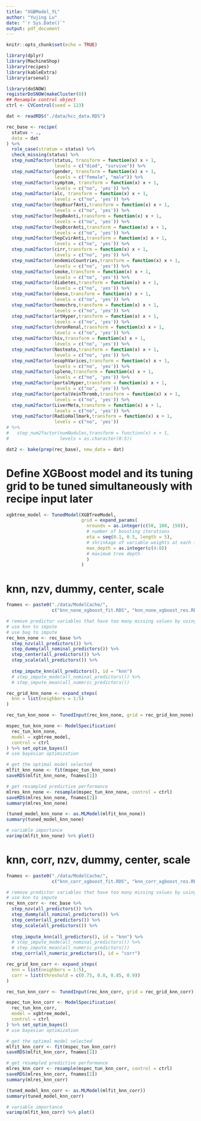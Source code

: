 ```yaml
---
title: "XGBModel_YL"
author: "Yujing Lu"
date: "`r Sys.Date()`"
output: pdf_document
---
```


```r
knitr::opts_chunk$set(echo = TRUE)
```

```r
library(dplyr)
library(MachineShop)
library(recipes)
library(kableExtra)
library(arsenal)
```

```r
library(doSNOW)
registerDoSNOW(makeCluster(8))
## Resample control object
ctrl <- CVControl(seed = 123)
```

```r
dat <- readRDS("./data/hcc_data.RDS")

rec_base <- recipe(
  status ~ .,
  data = dat
) %>%
  role_case(stratum = status) %>%
  check_missing(status) %>%
  step_num2factor(status, transform = function(x) x + 1,
                  levels = c("died", "survive")) %>%
  step_num2factor(gender, transform = function(x) x + 1,
                  levels = c("female", "male")) %>%
  step_num2factor(symptom, transform = function(x) x + 1,
                  levels = c("no", 'yes')) %>%
  step_num2factor(alc, transform = function(x) x + 1,
                  levels = c("no", 'yes')) %>%
  step_num2factor(hepBsurfAnti,transform = function(x) x + 1,
                  levels = c("no", 'yes')) %>%
  step_num2factor(hepBeAnti,transform = function(x) x + 1,
                  levels = c("no", 'yes')) %>%
  step_num2factor(hepBcorAnti,transform = function(x) x + 1,
                  levels = c("no", 'yes')) %>%
  step_num2factor(hepCvirAnti,transform = function(x) x + 1,
                  levels = c("no", 'yes')) %>%
  step_num2factor(cirr,transform = function(x) x + 1,
                  levels = c("no", 'yes')) %>%
  step_num2factor(endemicCountries,transform = function(x) x + 1,
                  levels = c("no", 'yes')) %>%
  step_num2factor(smoke,transform = function(x) x + 1,
                  levels = c("no", 'yes')) %>%
  step_num2factor(diabetes,transform = function(x) x + 1,
                  levels = c("no", 'yes')) %>%
  step_num2factor(obese,transform = function(x) x + 1,
                  levels = c("no", 'yes')) %>%
  step_num2factor(hemochro,transform = function(x) x + 1,
                  levels = c("no", 'yes')) %>%
  step_num2factor(artHyper,transform = function(x) x + 1,
                  levels = c("no", 'yes')) %>%
  step_num2factor(chronRenal,transform = function(x) x + 1,
                  levels = c("no", 'yes')) %>%
  step_num2factor(hiv,transform = function(x) x + 1,
                  levels = c("no", 'yes')) %>%
  step_num2factor(Nasteato,transform = function(x) x + 1,
                  levels = c("no", 'yes')) %>%
  step_num2factor(esophVarices,transform = function(x) x + 1,
                  levels = c("no", 'yes')) %>%
  step_num2factor(spleno,transform = function(x) x + 1,
                  levels = c("no", 'yes')) %>%
  step_num2factor(portalHyper,transform = function(x) x + 1,
                  levels = c("no", 'yes')) %>%
  step_num2factor(portalVeinThromb,transform = function(x) x + 1,
                  levels = c("no", 'yes')) %>%
  step_num2factor(LiverMeta,transform = function(x) x + 1,
                  levels = c("no", 'yes')) %>%
  step_num2factor(RadioHallmark,transform = function(x) x + 1,
                  levels = c("no", 'yes')) 
# %>%
#   step_num2factor(numNodules,transform = function(x) x + 1,
#                   levels = as.character(0:5))

dat2 <- bake(prep(rec_base), new_data = dat)
```

# Define XGBoost model and its tuning grid to be tuned simultaneously with recipe input later 

```r
xgbtree_model <- TunedModel(XGBTreeModel, 
                            grid = expand_params(
                              nrounds = as.integer(c(50, 100, 150)), 
                              # number of boosting iterations 
                              eta = seq(0.1, 0.5, length = 5), 
                              # shrinkage of variable weights at each iteration to prevent overfitting 
                              max_depth = as.integer(c(4:8)) 
                              # maximum tree depth 
                              )
                            )
```

# knn, nzv, dummy, center, scale 

```r
fnames <- paste0("./data/ModelCache/",
                 c("knn_none_xgboost_fit.RDS", "knn_none_xgboost_res.RDS"))

# remove predictor variables that have too many missing values by using step_nzv 
# use knn to impute 
# use bag to impute 
rec_knn_none <- rec_base %>%
  step_nzv(all_predictors()) %>%
  step_dummy(all_nominal_predictors()) %>%
  step_center(all_predictors()) %>%
  step_scale(all_predictors()) %>% 
  
  step_impute_knn(all_predictors(), id = "knn") 
  # step_impute_mode(all_nominal_predictors()) %>%
  # step_impute_mean(all_numeric_predictors()) 

rec_grid_knn_none <- expand_steps(
  knn = list(neighbors = 1:5)
) 

rec_tun_knn_none <- TunedInput(rec_knn_none, grid = rec_grid_knn_none) 

mspec_tun_knn_none <- ModelSpecification(
  rec_tun_knn_none, 
  model = xgbtree_model, 
  control = ctrl 
) %>% set_optim_bayes()
# use bayesian optimization 

# get the optimal model selected 
mlfit_knn_none <- fit(mspec_tun_knn_none) 
saveRDS(mlfit_knn_none, fnames[1])

# get resampled predictive performance 
mlres_knn_none <- resample(mspec_tun_knn_none, control = ctrl) 
saveRDS(mlres_knn_none, fnames[2])
summary(mlres_knn_none)

(tuned_model_knn_none <- as.MLModel(mlfit_knn_none)) 
summary(tuned_model_knn_none)

# variable importance 
varimp(mlfit_knn_none) %>% plot()
```

# knn, corr, nzv, dummy, center, scale 

```r
fnames <- paste0("./data/ModelCache/",
                 c("knn_corr_xgboost_fit.RDS", "knn_corr_xgboost_res.RDS"))

# remove predictor variables that have too many missing values by using step_nzv 
# use knn to impute 
rec_knn_corr <- rec_base %>%
  step_nzv(all_predictors()) %>%
  step_dummy(all_nominal_predictors()) %>%
  step_center(all_predictors()) %>%
  step_scale(all_predictors()) %>% 
  
  step_impute_knn(all_predictors(), id = "knn") %>%
  # step_impute_mode(all_nominal_predictors()) %>%
  # step_impute_mean(all_numeric_predictors()) 
  step_corr(all_numeric_predictors(), id = "corr")

rec_grid_knn_corr <- expand_steps(
  knn = list(neighbors = 1:5), 
  corr = list(threshold = c(0.75, 0.8, 0.85, 0.9))
) 

rec_tun_knn_corr <- TunedInput(rec_knn_corr, grid = rec_grid_knn_corr) 

mspec_tun_knn_corr <- ModelSpecification(
  rec_tun_knn_corr, 
  model = xgbtree_model, 
  control = ctrl 
) %>% set_optim_bayes()
# use bayesian optimization 

# get the optimal model selected 
mlfit_knn_corr <- fit(mspec_tun_knn_corr) 
saveRDS(mlfit_knn_corr, fnames[1])

# get resampled predictive performance 
mlres_knn_corr <- resample(mspec_tun_knn_corr, control = ctrl) 
saveRDS(mlres_knn_corr, fnames[2])
summary(mlres_knn_corr)

(tuned_model_knn_corr <- as.MLModel(mlfit_knn_corr)) 
summary(tuned_model_knn_corr)

# variable importance 
varimp(mlfit_knn_corr) %>% plot()
```



